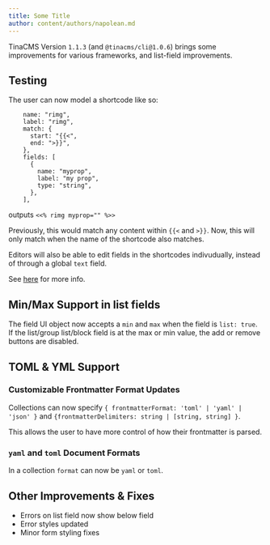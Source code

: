 ```yaml
---
title: Some Title
author: content/authors/napolean.md
---
```


TinaCMS Version `1.1.3` (and `@tinacms/cli@1.0.6`) brings some improvements for various frameworks, and list-field improvements.

## Testing

The user can now model a shortcode like so:

```
    name: "rimg",
    label: "rimg",
    match: {
      start: "{{<",
      end: ">}}",
    },
    fields: [
      {
        name: "myprop",
        label: "my prop",
        type: "string",
      },
    ],
```

outputs `<<% rimg myprop="" %>>`

Previously, this would match any content within `{{<` and `>}}`. Now, this will only match when the name of the shortcode also matches.

Editors will also be able to edit fields in the shortcodes indivudually, instead of through a global `text` field.



See [here](https://tina.io/docs/reference/types/rich-text/#custom-shortcode-syntax) for more info.

## Min/Max Support in list fields

The field UI object now accepts a `min` and `max` when the field is `list: true`. If the list/group list/block field is at the max or min value, the add or remove buttons are disabled.



## TOML & YML Support

### Customizable Frontmatter Format Updates

Collections can now specify `{ frontmatterFormat: 'toml' | 'yaml' | 'json' }` and `{frontmatterDelimiters: string | [string, string] }`.

This allows the user to have more control of how their frontmatter is parsed.

### `yaml` and `toml` Document Formats

In a collection `format` can now be `yaml` or `toml`.

## Other Improvements & Fixes

* Errors on list field now show below field
* Error styles updated
* Minor form styling fixes

